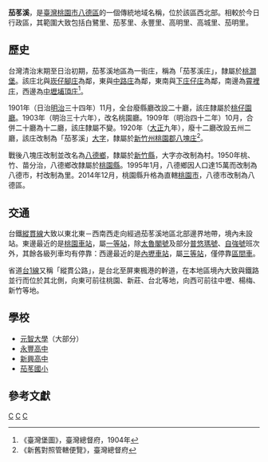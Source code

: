 {{noteTA　
|1 = zh-cn:庄; zh-hk:庄; zh-tw:庄;
}}
'''茄苳溪'''，是[[臺灣|臺灣]][[桃園市|桃園市]][[八德區|八德區]]的一個傳統地域名稱，位於該區西北部。相較於今日行政區，其範圍大致包括白鷺里、茄苳里、永豐里、高明里、高城里、茄明里。

==歷史==
台灣清治末期至日治初期，茄苳溪地區為一街庄，稱為「茄苳溪庄」，隸屬於[[桃澗堡|桃澗堡]]。該庄北與[[崁仔腳庄|崁仔腳庄]]為鄰，東與[[中路庄|中路庄]]為鄰，東南與[[下庄仔庄|下庄仔庄]]為鄰，南邊為[[霄裡庄|霄裡庄]]，西邊為[[中壢埔頂庄|中壢埔頂庄]]<ref>《臺灣堡圖》，臺灣總督府，1904年</ref>。

1901年（日治[[明治|明治]]三十四年）11月，全台廢縣廳改設二十廳，該庄隸屬於[[桃仔園廳|桃仔園廳]]。1903年（明治三十六年），改名桃園廳。1909年（明治四十二年）10月，合併二十廳為十二廳，該庄隸屬不變。1920年（[[大正|大正]]九年），廢十二廳改設五州二廳，該庄改制為「茄苳溪」[[大字|大字]]，隸屬於[[新竹州|新竹州]][[桃園郡|桃園郡]][[八塊庄|八塊庄]]<ref>《新舊對照管轄便覽》，臺灣總督府</ref>。

戰後八塊庄改制並改名為[[八德鄉|八德鄉]]，隸屬於[[新竹縣|新竹縣]]，大字亦改制為村。1950年桃、竹、苗分治，八德鄉改隸屬於[[桃園縣|桃園縣]]。1995年1月，八德鄉因人口達15萬而改制為八德市，村改制為里。2014年12月，桃園縣升格為直轄[[桃園市|桃園市]]，八德市改制為八德區。

==交通==
台鐵[[縱貫線_(北段)|縱貫線]]大致以東北東－西南西走向經過茄苳溪地區北部邊界地帶，境內未設站。東邊最近的是[[桃園車站_(臺鐵)|桃園車站]]，屬[[一等站_(台鐵)|一等站]]，除[[太魯閣號|太魯閣號]]及部分[[普悠瑪號|普悠瑪號]]、[[自強號|自強號]]班次外，其餘各級列車均有停靠：西邊最近的是[[內壢車站|內壢車站]]，屬[[三等站_(台鐵)|三等站]]，僅停靠[[台鐵區間車|區間車]]。

省道[[台1線|台1線]]又稱「縱貫公路」，是台北至屏東楓港的幹道，在本地區境內大致與鐵路並行而位於其北側，向東可前往桃園、新莊、台北等地，向西可前往中壢、楊梅、新竹等地。

==學校==
*[[元智大學|元智大學]]（大部分）
*[[桃園市立永豐高級中等學校|永豐高中]]
*[[桃園市私立新興高級中學|新興高中]]
*[[桃園市八德區茄苳國民小學|茄苳國小]]

==參考文獻==
{{reflist}}

{{桃園郡}}

[[Category:八德區地名|C]]
[[Category:八塊庄大字|C]]
[[Category:桃澗堡|C]]